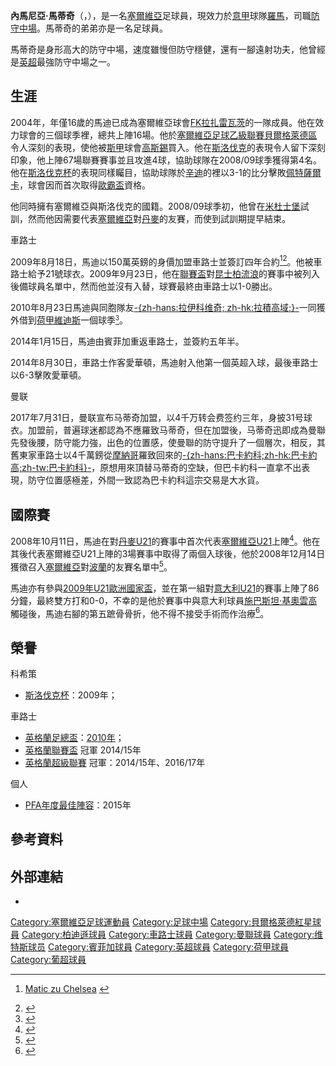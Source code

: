 {{noteta|G1=足球|G2=英超|G3=uefa|G4=FAcup
|T=zh-hans:内马尼亚·马蒂奇;zh-hk:尼曼查·馬迪;zh-tw:內馬尼亞·馬蒂奇;
|1=zh-hans:内马尼亚·马蒂奇;zh-hk:尼曼查·馬迪;zh-tw:內馬尼亞·馬蒂奇;
|2=zh-hans:马蒂奇;zh-hk:馬迪;zh-tw:馬蒂奇;
|3=zh-hans:游击队;zh-hk:柏迪遜;zh-tw:游擊隊;
|4=zh-hans:塞巴斯蒂安·吉奥文科;zh-hk:施巴斯坦·祖雲高;zh-tw:塞巴斯蒂安·吉奧文科;
|5=zh-hans:维特瑟; zh-hk:維迪斯;
}}
{{Infobox Football biography
|playername = 內馬尼亞·馬蒂奇<br />''Немања Матић''
|image               = Nemanja Matić 2018.jpg
|image_size       = 
|caption            = 攝於2018年6月27日，馬蒂奇為塞爾維亞上陣
|fullname            = Nemanja Matić<ref name="Hugman2010-11">{{cite book | editor-first = Barry J. | editor-last = Hugman | title = The PFA Footballers' Who's Who 2010–11 | year = 2010 | publisher = Mainstream Publishing | isbn = 978-1-84596-601-0 | page = 282 }}</ref>
|birth_date          = {{Birth date and age|1988|8|1|df=y}}<ref name="Hugman2010-11"/>
|birth_place         = [[南斯拉夫社會主義聯邦共和國|南斯拉夫]][[沙巴茨|沙巴茨]]
|height              = {{height|m=1.94|precision=0}}<ref>{{cite news|url=http://www.chelseafc.com/teams/first-team/nemanja-matic.html|title=Player Profile: Nemanja Matić|publisher=chelseafc.com|accessdate=2016-11-05|archive-date=2016-11-07|archive-url=https://web.archive.org/web/20161107235710/http://www.chelseafc.com/teams/first-team/nemanja-matic.html|dead-url=no}}</ref>
|            position = [[防守中場|防守中場]]
|         currentclub = [[羅馬體育俱樂部|羅馬]]
|          clubnumber = 21
|youthyears1         = 1997–2000 | youthclubs1 = {{link-sr|歐布雷諾瓦茨工人足球俱樂部|ФК Раднички Обреновац|-{zh-hans:欧布雷诺瓦茨;zh-hant:歐布雷諾瓦茨;zh-hk:奧布理諾華茨;}-}}
|youthyears2         = 2000–2004 | youthclubs2 = [[贝尔格莱德红星足球俱乐部|贝尔格莱德红星]]
|youthyears4         = 2004–2005 | youthclubs4 ={{link-sr|烏布團結足球俱樂部|ФК Јединство Уб|烏布}}
|years1              = 2005–2006 | clubs1 = [[科路巴拉足球會|科路巴拉]] | caps1 = 16 | goals1 = 0
|years2              = 2007–2009 | clubs2 = [[科希策足球俱樂部|科希策]] | caps2 = 70 | goals2 = 4
|years3              = 2009–2011 | clubs3 = [[切尔西足球俱乐部|切尔西]] | caps3 = 2 | goals3 = 0
|years4              = 2010–2011 | clubs4 = → [[維迪斯職業足球基金會|維迪斯]]（外借） | caps4 = 27 | goals4 = 2
|years5              = 2011–2014 | clubs5 = [[里斯本與本菲卡體育俱樂部|本菲卡]] | caps5 = 56 | goals5 = 6
|years6              = 2014–2017   | clubs6 = [[切尔西足球俱乐部|切尔西]] | caps6 = 121 | goals6 = 4
|years7              = 2017–2022    | clubs7 = [[曼聯|曼聯]] | caps7 = 128  | goals7 = 2
|years8              = 2022–    | clubs8 = [[羅馬體育俱樂部|羅馬]] | caps8 = 0  | goals8 = 0
|nationalyears1      = 2008–2010 | nationalteam1 = [[塞爾維亞21歲以下國家足球隊|塞爾維亞U21]] | nationalcaps1 = 11 | nationalgoals1 = 2
|nationalyears2      = 2008–2019 | nationalteam2 = [[塞爾維亞國家足球隊|塞爾維亞]] | nationalcaps2 = 48 | nationalgoals2 = 2
|            pcupdate = 2022年6月14日
|            ntupdate = 2019年9月10日
}}

'''內馬尼亞·馬蒂奇'''（{{Lang-sr|'''Немања Матић'''}}，{{bd|1988年|8月1日|catIdx=Матић ,Немања}}），是一名[[塞爾維亞|塞爾維亞]]足球員，現效力於[[意大利足球甲级联赛|意甲]]球隊[[羅馬體育俱樂部|羅馬]]，司職[[防守中場|防守中場]]。馬蒂奇的弟弟{{link-sr|烏羅什·馬蒂奇|Урош Матић|-{zh-hans:乌罗什·马蒂奇;zh-hk:烏羅殊·馬迪治;zh-tw:烏羅什·馬蒂奇;}-}}亦是一名足球員。

馬蒂奇是身形高大的防守中場，速度雖慢但防守穩健，還有一腳遠射功夫，他曾經是[[英超|英超]]最強防守中場之一。

== 生涯 ==
2004年，年僅16歲的馬迪已成為塞爾維亞球會[[FK拉扎雷瓦茨|FK拉扎雷瓦茨]]的一隊成員。他在效力球會的三個球季裡，總共上陣16場。他於[[塞爾維亞足球乙級聯賽|塞爾維亞足球乙級聯賽貝爾格萊德區]]令人深刻的表現，使他被[[斯洛伐克足球甲級聯賽|斯甲]]球會[[高斯錫|高斯錫]]買入。他在[[斯洛伐克|斯洛伐克]]的表現令人留下深刻印象，他上陣67場聯賽賽事並且攻進4球，協助球隊在2008/09球季獲得第4名。他在[[斯洛伐克杯|斯洛伐克杯]]的表現同樣矚目，協助球隊於[[辛迪|辛迪]]的{{Link-en|NTC體育場|NTC Stadion}}裡以3-1的比分擊敗[[佩特薩爾卡足球會|佩特薩爾卡]]，球會因而首次取得[[歐霸盃足球聯賽|歐霸盃]]資格。

他同時擁有塞爾維亞與斯洛伐克的國籍。2008/09球季初，他曾在[[米杜士堡足球會|米杜士堡]]試訓，然而他因需要代表[[塞爾維亞國家足球隊|塞爾維亞]]對[[丹麥國家足球隊|丹麥]]的友賽，而使到試訓期提早結束。

;車路士
2009年8月18日，馬迪以150萬英鎊的身價加盟車路士並簽訂四年合約<ref>{{de}}[http://www.transfermarkt.de/de/news/30590/matic-zu-chelsea.html Matic zu Chelsea] {{webarchive|url=https://web.archive.org/web/20091208052540/http://www.transfermarkt.de/de/news/30590/matic-zu-chelsea.html |date=2009-12-08 }}</ref><ref>{{en}}{{cite web|url=http://news.bbc.co.uk/sport2/hi/football/teams/c/chelsea/8206912.stm|title=Chelsea confirm signing of Matic|date=2009-08-18|work=BBC Sport|accessdate=2009-08-18|archive-date=2009-08-18|archive-url=https://web.archive.org/web/20090818101835/http://news.bbc.co.uk/sport2/hi/football/teams/c/chelsea/8206912.stm|dead-url=no}}</ref>。他被車路士給予21號球衣。2009年9月23日，他在[[英格蘭聯賽盃|聯賽盃]]對[[昆士柏流浪足球會|昆士柏流浪]]的賽事中被列入後備球員名單中，然而他並沒有入替，球賽最終由車路士以1-0勝出。

2010年8月23日馬迪與同胞隊友[[斯洛博丹·拉伊科维奇|-{zh-hans:拉伊科维奇; zh-hk:拉積高域;}-]]一同獲外借到[[荷甲|荷甲]][[維迪斯|維迪斯]]一個球季<small><ref>{{cite news |language=en |url=http://www.skysports.com/story/0,19528,12875_6333536,00.html |title=Blues duo join Vitesse |publisher=Sky Sports |date=2010-08-24 |accessdate=2010-08-25 |archive-date=2010-08-25 |archive-url=https://web.archive.org/web/20100825062037/http://www.skysports.com/story/0,19528,12875_6333536,00.html |dead-url=no }}</ref></small>。

2014年1月15日，馬迪由賓菲加重返車路士，並簽約五年半。

2014年8月30日，車路士作客愛華頓，馬迪射入他第一個英超入球，最後車路士以6-3擊敗愛華頓。

;曼联
2017年7月31日，曼联宣布马蒂奇加盟，以4千万转会费签约三年，身披31号球衣。加盟前，普遍球迷都認為不應羅致马蒂奇，但在加盟後，马蒂奇迅即成為曼聯先發後腰，防守能力強，出色的位置感，使曼聯的防守提升了一個層次，相反，其舊東家車路士以4千萬鎊從[[摩納哥體育協會足球俱樂部|摩納哥]]羅致回來的[[蒂莫埃·巴卡約科|-{zh-hans:巴卡約科;zh-hk:巴卡約高;zh-tw:巴卡約科}-]]，原想用來頂替马蒂奇的空缺，但巴卡約科一直拿不出表現，防守位置感極差，外間一致認為巴卡約科這宗交易是大水貨。

== 國際賽 ==
2008年10月11日，馬迪在對[[丹麥21歲以下國家足球隊|丹麥U21]]的賽事中首次代表[[塞爾維亞21歲以下國家足球隊|塞爾維亞U21]]上陣<ref>{{en}}{{cite web|url=http://www.uefa.com/competitions/under21/fixturesresults/round=15085/match=304060/report=lu.html |title=UEFA stats for Denmark U21 vs. Serbia U21 game |accessdate= |date= |publisher= |language= |deadurl=yes |archiveurl=https://web.archive.org/web/20081014013547/http://www.uefa.com/competitions/under21/fixturesresults/round%3D15085/match%3D304060/report%3Dlu.html |archivedate=2008-10-14 }}</ref>。他在其後代表塞爾維亞U21上陣的3場賽事中取得了兩個入球後，他於2008年12月14日獲徵召入[[塞爾維亞國家足球隊|塞爾維亞]]對[[波蘭國家足球隊|波蘭]]的友賽名單中<ref>{{cite web | url = http://www.profutbal.sk/clanok67269.htm | title = Matić debutoval v srbskom drese | accessdate =  | date = 2008-12-14 | publisher = ''profutbal'' | language = sk | deadurl = yes | archiveurl = https://web.archive.org/web/20120314093302/http://www.profutbal.sk/clanok67269.htm | archivedate = 2012-03-14 }}</ref>。

馬迪亦有參與[[2009年U21歐洲國家盃|2009年U21歐洲國家盃]]，並在第一組對[[意大利21歲以下國家足球隊|意大利U21]]的賽事上陣了86分鐘，最終雙方打和0-0，不幸的是他於賽事中與意大利球員[[施巴斯坦·基奧雲高|施巴斯坦·基奧雲高]]觸碰後，馬迪右腳的第五蹠骨骨折，他不得不接受手術而作治療<ref>{{en}}{{cite web|url=http://www.uefa.com/competitions/under21/news/kind=1/newsid=838973.html |title=Broken bone robs Serbia of Matić |accessdate=6 July 2009 |date=2009-06-17 |publisher=''[[UEFA|UEFA]]'' |language= |deadurl=yes |archiveurl=https://web.archive.org/web/20090620083943/http://www.uefa.com/competitions/under21/news/kind%3D1/newsid%3D838973.html |archivedate=2009-06-20}}</ref>。

== 榮譽 ==
;科希策
* [[斯洛伐克杯|斯洛伐克杯]]：2009年；

;車路士
*[[英格蘭足總盃|英格蘭足總盃]]：[[2010年英格蘭足總杯決賽|2010年]]；
*[[英格蘭聯賽盃|英格蘭聯賽盃]]  冠軍 2014/15年
*[[英格蘭超級聯賽|英格蘭超級聯賽]] 冠軍：2014/15年、2016/17年

;個人
* [[PFA年度最佳陣容|PFA年度最佳陣容]]：2015年

== 參考資料 ==
{{reflist}}

== 外部連結 ==
*{{Soccerway}}

{{羅馬球員名單}}
{{2018年世界盃足球賽塞爾維亞參賽名單}}
{{2014-2015年英超PFA年度最佳陣容}}

{{DEFAULTSORT:Matic, Nemanja}}
[[Category:塞爾維亞足球運動員|Category:塞爾維亞足球運動員]]
[[Category:足球中場|Category:足球中場]]
[[Category:貝爾格萊德紅星球員|Category:貝爾格萊德紅星球員]]
[[Category:柏迪遜球員|Category:柏迪遜球員]]
[[Category:車路士球員|Category:車路士球員]]
[[Category:曼聯球員|Category:曼聯球員]]
[[Category:维特斯球员|Category:维特斯球员]]
[[Category:賓菲加球員|Category:賓菲加球員]]
[[Category:英超球員|Category:英超球員]]
[[Category:荷甲球員|Category:荷甲球員]]
[[Category:葡超球員|Category:葡超球員]]